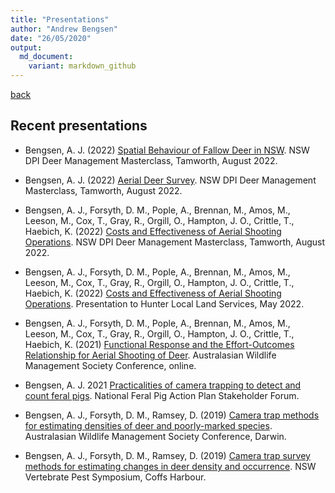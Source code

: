 ```yaml
---
title: "Presentations"
author: "Andrew Bengsen"
date: "26/05/2020"
output: 
  md_document:
    variant: markdown_github
---
```


[back](https://andrewbengsen.github.io/)

## Recent presentations  

  - Bengsen, A. J. (2022) [Spatial Behaviour of Fallow Deer in NSW](Media/BENGSEN_2022_deer-collaring_deer-masterclass.pdf). NSW DPI Deer Management Masterclass, Tamworth, August 2022.
  - Bengsen, A. J. (2022) [Aerial Deer Survey](Media/BENGSEN_2022_Aerial-survey_deer-masterclass.pdf). NSW DPI Deer Management Masterclass, Tamworth, August 2022.
  - Bengsen, A. J., Forsyth, D. M., Pople, A., Brennan, M., Amos, M., Leeson, M., Cox, T., Gray, R., Orgill, O., Hampton, J. O., Crittle, T., Haebich, K. (2022) [Costs and Effectiveness of Aerial Shooting Operations](Media/BENGSEN_2022_aerial-shoot_deer-masterclass.pdf). NSW DPI Deer Management Masterclass, Tamworth, August 2022.
  - Bengsen, A. J., Forsyth, D. M., Pople, A., Brennan, M., Amos, M., Leeson, M., Cox, T., Gray, R., Orgill, O., Hampton, J. O., Crittle, T., Haebich, K. (2022) [Costs and Effectiveness of Aerial Shooting Operations](Media/BENGSEN_HunterLLS_aerial-shoot-deer_2022-05.pdf). Presentation to Hunter Local Land Services, May 2022.
  - Bengsen, A. J., Forsyth, D. M., Pople, A., Brennan, M., Amos, M., Leeson, M., Cox, T., Gray, R., Orgill, O., Hampton, J. O., Crittle, T., Haebich, K. (2021) [Functional Response and the Effort-Outcomes Relationship for Aerial Shooting of Deer](Media/BENGSEN_AWMS_2021_Aerial_shoot_deer.pdf). Australasian Wildlife Management Society Conference, online.
  
  - Bengsen, A. J. 2021 [Practicalities of camera trapping to detect and count feral pigs](Media/BENGSEN_NFPAP_practicalities-of-camera-traps-for-pigs_2021-12.pdf). National Feral Pig Action Plan Stakeholder Forum.

  - Bengsen, A. J., Forsyth, D. M., Ramsey, D. (2019) [Camera trap methods for estimating densities of deer and poorly-marked species](Media/BENGSEN_AWMS_2019_Deer_SMR.pdf). Australasian Wildlife Management Society Conference, Darwin.
  - Bengsen, A. J., Forsyth, D. M., Ramsey, D. (2019) [Camera trap survey methods for estimating changes in deer density and occurrence](https://vpmsymposium.com.au/base/wp-content/uploads/presentations2018/Andrew%20Bengsen.pdf). NSW Vertebrate Pest Symposium, Coffs Harbour.
  